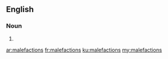 ==English==

===Noun===
{{head|en|plural}}

# {{plural of|malefaction|lang=en}}

[[ar:malefactions]]
[[fr:malefactions]]
[[ku:malefactions]]
[[my:malefactions]]